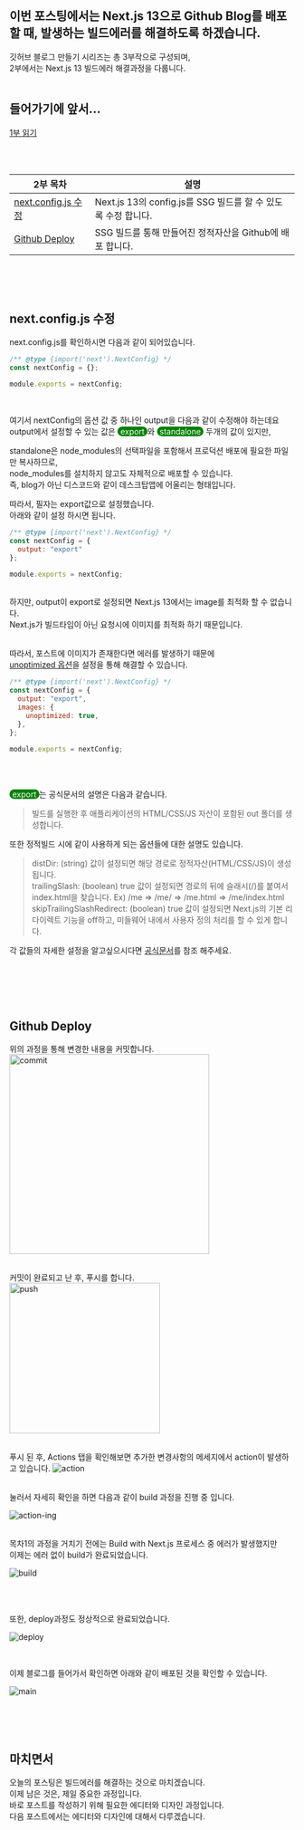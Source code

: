 ## 이번 포스팅에서는 Next.js 13으로 Github Blog를 배포할 때, 발생하는 빌드에러를 해결하도록 하겠습니다.

깃허브 블로그 만들기 시리즈는 총 3부작으로 구성되며,<br>
2부에서는 Next.js 13 빌드에러 해결과정을 다룹니다.<br><br>

## 들어가기에 앞서...

[1부 읽기](https://wookiya1364.github.io/post/brvjspj4y)

<br>
<br>

|2부 목차|설명|
|---|---|
|[next.config.js 수정](#nextconfigjs)|Next.js 13의 config.js를 SSG 빌드를 할 수 있도록 수정 합니다.|
|[Github Deploy](#github-deploy)|SSG 빌드를 통해 만들어진 정적자산을 Github에 배포 합니다.|

<br>
<br>
<br>

<span id="nextconfigjs"></span>
## **next.config.js 수정** 

next.config.js를 확인하시면 다음과 같이 되어있습니다.
```jsx showLineNumbers
/** @type {import('next').NextConfig} */
const nextConfig = {};

module.exports = nextConfig;
```
<br>

여기서 nextConfig의 옵션 값 중 하나인 output을 다음과 같이 수정해야 하는데요<br>
output에서 설정할 수 있는 값은 
<span style="color:white; background-color:green; padding: 0px 5px; border-radius:100px;">export</span>와
<span style="color:white; background-color:green; padding: 0px 5px; border-radius:100px;">standalone</span> 두개의 값이 있지만,<br>

standalone은 node_modules의 선택파일을 포함해서 프로덕션 배포에 필요한 파일만 복사하므로,<br>
node_modules를 설치하지 않고도 자체적으로 배포할 수 있습니다.<br>
즉, blog가 아닌 디스코드와 같이 데스크탑앱에 어울리는 형태입니다.<br>

따라서, 필자는 export값으로 설정했습니다.<br>
아래와 같이 설정 하시면 됩니다.
```jsx showLineNumbers
/** @type {import('next').NextConfig} */
const nextConfig = {
  output: "export"
};

module.exports = nextConfig;
```
<br>
하지만, output이 export로 설정되면 Next.js 13에서는 image를 최적화 할 수 없습니다.<br>
Next.js가 빌드타임이 아닌 요청시에 이미지를 최적화 하기 때문입니다.<br><br>

따라서, 포스트에 이미지가 존재한다면 에러를 발생하기 때문에<br>
[unoptimized 옵션](https://nextjs.org/docs/messages/export-image-api)을 설정을 통해 해결할 수 있습니다.<br>

```jsx showLineNumbers
/** @type {import('next').NextConfig} */
const nextConfig = {
  output: "export",
  images: {
    unoptimized: true,
  },
};

module.exports = nextConfig;
```



<br><br>

<span style="color:white; background-color:green; padding: 0px 5px; border-radius:100px;">export</span>는 공식문서의 설명은 다음과 같습니다.

> 빌드를 실행한 후 애플리케이션의 HTML/CSS/JS 자산이 포함된 out 폴더를 생성합니다.<br>

또한 정적빌드 시에 같이 사용하게 되는 옵션들에 대한 설명도 있습니다.
> distDir:  (string) 값이 설정되면 해당 경로로 정적자산(HTML/CSS/JS)이 생성됩니다.<br>
> trailingSlash: (boolean)  true 값이 설정되면 경로의 뒤에 슬래시(/)를 붙여서 index.html을 찾습니다. Ex) /me => /me/ => /me.html => /me/index.html<br>
> skipTrailingSlashRedirect: (boolean) true 값이 설정되면 Next.js의 기본 리다이렉트 기능을 off하고, 미들웨어 내에서 사용자 정의 처리를 할 수 있게 합니다.<br>

각 값들의 자세한 설정을 알고싶으시다면 [공식문서](https://nextjs.org/docs/app/building-your-application/deploying/static-exports)를 참조 해주세요.<br>



<br>


<br>
<br>
<br>

<span id="github-deploy"></span>
## **Github Deploy**

위의 과정을 통해 변경한 내용을 커밋합니다. <br>
<img width="353" alt="commit" src="https://github.com/wookiya1364/wookiya1364.github.io/assets/16011536/7b9b16d6-edee-4a6f-99f4-a7a188569654">
<br><br>

커밋이 완료되고 난 후, 푸시를 합니다.<br>
<img width="266" alt="push" src="https://github.com/wookiya1364/wookiya1364.github.io/assets/16011536/6569bb2b-4fe6-4a8b-befb-a1a88698f1d0">
<br><br>

푸시 된 후, Actions 탭을 확인해보면 추가한 변경사항의 메세지에서 action이 발생하고 있습니다.
![action](https://github.com/wookiya1364/wookiya1364.github.io/assets/16011536/48be170c-8874-41d9-b664-4e9cfa2dee06)
<br><br>


눌러서 자세히 확인을 하면 다음과 같이 build 과정을 진행 중 입니다.<br>

![action-ing](https://github.com/wookiya1364/wookiya1364.github.io/assets/16011536/1fa26467-7387-44e6-a011-e68f8b295651)
<br><br>

목차1의 과정을 거치기 전에는 Build with Next.js 프로세스 중 에러가 발생했지만 <br>
이제는 에러 없이 build가 완료되었습니다.

![build](https://github.com/wookiya1364/wookiya1364.github.io/assets/16011536/ed4b3633-4d16-4d0c-9184-1b6864cb8631)

<br><br>

또한, deploy과정도 정상적으로 완료되었습니다.<br>

![deploy](https://github.com/wookiya1364/wookiya1364.github.io/assets/16011536/f96335eb-436d-4926-b860-f66b0ade0d31)

<br>

이제 블로그를 들어가서 확인하면 아래와 같이 배포된 것을 확인할 수 있습니다.<br>

![main](https://github.com/wookiya1364/wookiya1364.github.io/assets/16011536/03632494-9dc4-48c1-b647-4dedaf12ffdd)


<br>
<br>
<br>

## 마치면서

오늘의 포스팅은 빌드에러를 해결하는 것으로 마치겠습니다.<br>
이제 남은 것은, 제일 중요한 과정입니다.<br>
바로 포스트를 작성하기 위해 필요한 에디터와 디자인 과정입니다.<br>
다음 포스트에서는 에디터와 디자인에 대해서 다루겠습니다.